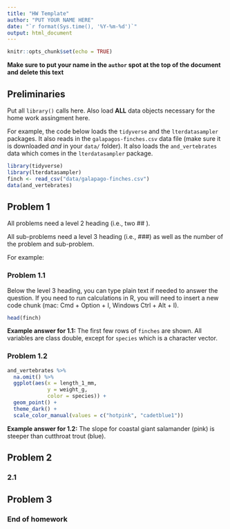 ```yaml
---
title: "HW Template"
author: "PUT YOUR NAME HERE"
date: "`r format(Sys.time(), '%Y-%m-%d')`"
output: html_document
---
```


```r
knitr::opts_chunk$set(echo = TRUE)
```

**Make sure to put your name in the `author` spot at the top of the document and delete this text**

## Preliminaries

Put all `library()` calls here. Also load **ALL** data objects necessary for the home work assingment here. 

For example, the code below loads the `tidyverse` and the `lterdatasampler` packages. It also reads in the `galapagos-finches.csv` data file (make sure it is downloaded *and* in your `data/` folder). It also loads the `and_vertebrates` data which comes in the `lterdatasampler` package. 
```r
library(tidyverse)
library(lterdatasampler)
finch <- read_csv("data/galapago-finches.csv")
data(and_vertebrates)
```

## Problem 1 

All problems need a level 2 heading (i.e., two \#\#  ). 

All sub-problems need a level 3 heading (i.e., \#\#\#) as well as the number of the problem and sub-problem. 

For example:  

### Problem 1.1  

Below the level 3 heading, you can type plain text if needed to answer the question. If you need to run calculations in R, you will need to insert a new code chunk (mac: Cmd + Option + I, Windows Ctrl + Alt + I). 

```r
head(finch)
```

**Example answer for 1.1:** The first few rows of `finches` are shown. All variables are class double, except for `species` which is a character vector. 

### Problem 1.2  

```r
and_vertebrates %>%
  na.omit() %>%
  ggplot(aes(x = length_1_mm,
             y = weight_g,
             color = species)) +
  geom_point() +
  theme_dark() +
  scale_color_manual(values = c("hotpink", "cadetblue1"))
```

**Example answer for 1.2:** The slope for coastal giant salamander (pink) is steeper than cutthroat trout (blue). 

## Problem 2  

### 2.1  

## Problem 3  

### End of homework  